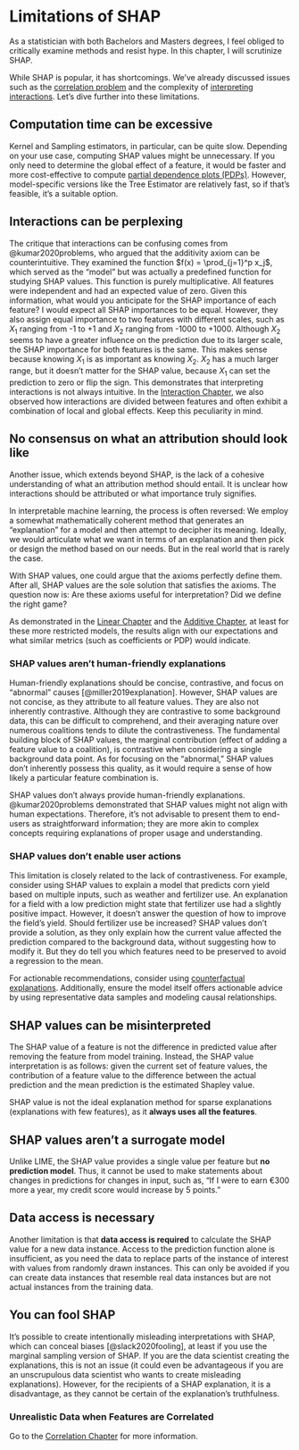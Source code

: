 # Limitations of SHAP {#limitations}

As a statistician with both Bachelors and Masters degrees, I feel obliged to critically examine methods and resist hype.
In this chapter, I will scrutinize SHAP.

While SHAP is popular, it has shortcomings.
We've already discussed issues such as the [correlation problem](#correlation) and the complexity of [interpreting interactions](#interaction).
Let's dive further into these limitations.

## Computation time can be excessive

Kernel and Sampling estimators, in particular, can be quite slow.
Depending on your use case, computing SHAP values might be unnecessary.
If you only need to determine the global effect of a feature, it would be faster and more cost-effective to compute [partial dependence plots (PDPs)](https://christophm.github.io/interpretable-ml-book/pdp.html).
However, model-specific versions like the Tree Estimator are relatively fast, so if that's feasible, it's a suitable option.

## Interactions can be perplexing

The critique that interactions can be confusing comes from @kumar2020problems, who argued that the additivity axiom can be counterintuitive.
They examined the function $f(x) = \prod_{j=1}^p x_j$, which served as the "model" but was actually a predefined function for studying SHAP values.
This function is purely multiplicative.
All features were independent and had an expected value of zero.
Given this information, what would you anticipate for the SHAP importance of each feature?
I would expect all SHAP importances to be equal.
However, they also assign equal importance to two features with different scales, such as $X_1$ ranging from -1 to +1 and $X_2$ ranging from -1000 to +1000.
Although $X_2$ seems to have a greater influence on the prediction due to its larger scale, the SHAP importance for both features is the same.
This makes sense because knowing $X_1$ is as important as knowing $X_2$.
$X_2$ has a much larger range, but it doesn't matter for the SHAP value, because $X_1$ can set the prediction to zero or flip the sign.
This demonstrates that interpreting interactions is not always intuitive.
In the [Interaction Chapter](#interaction), we also observed how interactions are divided between features and often exhibit a combination of local and global effects.
Keep this peculiarity in mind.

## No consensus on what an attribution should look like

Another issue, which extends beyond SHAP, is the lack of a cohesive understanding of what an attribution method should entail.
It is unclear how interactions should be attributed or what importance truly signifies.

In interpretable machine learning, the process is often reversed:
We employ a somewhat mathematically coherent method that generates an "explanation" for a model and then attempt to decipher its meaning.
Ideally, we would articulate what we want in terms of an explanation and then pick or design the method based on our needs.
But in the real world that is rarely the case.

With SHAP values, one could argue that the axioms perfectly define them.
After all, SHAP values are the sole solution that satisfies the axioms.
The question now is: Are these axioms useful for interpretation? Did we define the right game?

As demonstrated in the [Linear Chapter](#linear) and the [Additive Chapter](#additive), at least for these more restricted models, the results align with our expectations and what similar metrics (such as coefficients or PDP) would indicate.

### SHAP values aren't human-friendly explanations

Human-friendly explanations should be concise, contrastive, and focus on "abnormal" causes [@miller2019explanation].
However, SHAP values are not concise, as they attribute to all feature values.
They are also not inherently contrastive.
Although they are contrastive to some background data, this can be difficult to comprehend, and their averaging nature over numerous coalitions tends to dilute the contrastiveness.
The fundamental building block of SHAP values, the marginal contribution (effect of adding a feature value to a coalition), is contrastive when considering a single background data point.
As for focusing on the "abnormal," SHAP values don't inherently possess this quality, as it would require a sense of how likely a particular feature combination is.

SHAP values don't always provide human-friendly explanations.
@kumar2020problems demonstrated that SHAP values might not align with human expectations.
Therefore, it's not advisable to present them to end-users as straightforward information; they are more akin to complex concepts requiring explanations of proper usage and understanding.

### SHAP values don't enable user actions

This limitation is closely related to the lack of contrastiveness.
For example, consider using SHAP values to explain a model that predicts corn yield based on multiple inputs, such as weather and fertilizer use.
An explanation for a field with a low prediction might state that fertilizer use had a slightly positive impact.
However, it doesn't answer the question of how to improve the field's yield.
Should fertilizer use be increased?
SHAP values don't provide a solution, as they only explain how the current value affected the prediction compared to the background data, without suggesting how to modify it.
But they do tell you which features need to be preserved to avoid a regression to the mean.

For actionable recommendations, consider using [counterfactual explanations](christophm.github.io/interpretable-ml-book/counterfactual.html).
Additionally, ensure the model itself offers actionable advice by using representative data samples and modeling causal relationships.

## SHAP values can be misinterpreted
The SHAP value of a feature is not the difference in predicted value after removing the feature from model training.
Instead, the SHAP value interpretation is as follows: given the current set of feature values, the contribution of a feature value to the difference between the actual prediction and the mean prediction is the estimated Shapley value.

SHAP value is not the ideal explanation method for sparse explanations (explanations with few features), as it **always uses all the features**.

## SHAP values aren't a surrogate model

Unlike LIME, the SHAP value provides a single value per feature but **no prediction model**.
Thus, it cannot be used to make statements about changes in predictions for changes in input, such as, "If I were to earn €300 more a year, my credit score would increase by 5 points."

## Data access is necessary

Another limitation is that **data access is required** to calculate the SHAP value for a new data instance.
Access to the prediction function alone is insufficient, as you need the data to replace parts of the instance of interest with values from randomly drawn instances.
This can only be avoided if you can create data instances that resemble real data instances but are not actual instances from the training data.

## You can fool SHAP

It's possible to create intentionally misleading interpretations with SHAP, which can conceal biases [@slack2020fooling], at least if you use the marginal sampling version of SHAP.
If you are the data scientist creating the explanations, this is not an issue (it could even be advantageous if you are an unscrupulous data scientist who wants to create misleading explanations).
However, for the recipients of a SHAP explanation, it is a disadvantage, as they cannot be certain of the explanation's truthfulness.

### Unrealistic Data when Features are Correlated

Go to the [Correlation Chapter](#correlation) for more information.

